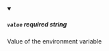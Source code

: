 
<details className="config-field" data-expandable="false" open>
<summary>

##### `value` <span class="config-field-required" data-required="true">required</span> <span class="config-field-type">string</span> <span class="config-field-default"></span>

Value of the environment variable

</summary>



</details>
